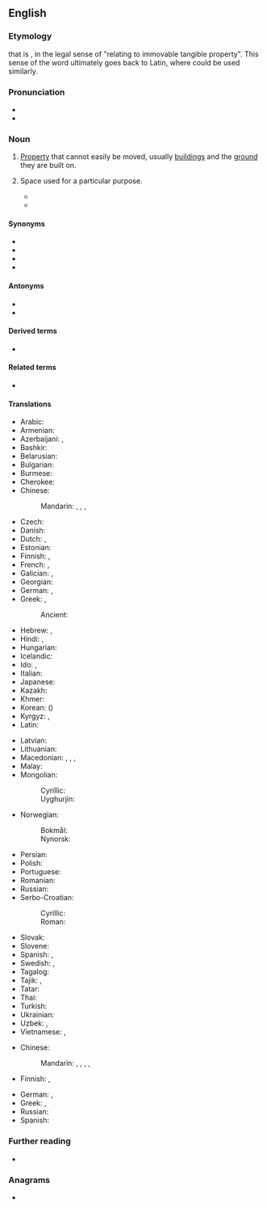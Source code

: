 {{also|real-estate}}
==English==
{{wikipedia}}

===Etymology===
{{m|en|[[estate|Estate]]}} that is {{m|en|real}}, in the legal sense of "relating to immovable tangible property". This sense of the word ultimately goes back to Latin, where {{m|la|reālis}} could be used similarly.

===Pronunciation===
* {{enPR|/rēl' əstātʹ/}}
* {{IPA|en|/ˈɹiːl əˌsteɪt/}}

===Noun===
{{en-noun|-}}

# [[property|Property]] that cannot easily be moved, usually [[building]]s and the [[ground]] they are built on.
#: {{ux|en|They failed to find any investors for the construction of new '''real estate''' on the north side.}}
#: {{ux|en|It's free '''real estate'''.}}
# {{lb|en|informal}} Space used for a particular purpose.
#* {{quote-book|en|title=Ontario|page=6|url=https://books.google.com/books?isbn=0920620329|author=J. A. Kraulis|year=1982|passage=The "Golden Horseshoe", the commercial and industrial end of Lake Ontario, is the most crowded '''real estate''' in Canada.}}
#* {{quote-book|en|year=2007|author=Preston Gralla|title=Big Book of Windows Hacks|passage=Virtual desktops allow you to stretch your screen '''real estate''' well beyond its normal size.}}

====Synonyms====
* {{l|en|immovable}}
* {{l|en|immovable property}}
* {{l|en|realty}}
* {{l|en|real property}}

====Antonyms====
* {{l|en|personalty}}
* {{l|en|chattels}}

====Derived terms====
* {{l|en|real-estate}}

====Related terms====
* {{l|en|realtor}}

====Translations====
{{trans-top|property that cannot easily be moved}}
* Arabic: {{t+|ar|عَقَار|m}}
* Armenian: {{t+|hy|անշարժ գույք}}
* Azerbaijani: {{t|az|daşınmaz əmlak}}, {{t+|az|əmlak}}
* Bashkir: {{t|ba|күсемһеҙ мөлкәт|sc=Cyrl}}
* Belarusian: {{t|be|нерухо́масць|f}}
* Bulgarian: {{t|bg|недви́жима со́бственост|f}}
* Burmese: {{t+|my|ထာဝရဥစ္စာ}}
* Cherokee: {{t|chr|[[ᎦᏙ ᎣᏤᎵᎪ]]}}
* Chinese:
*: Mandarin: {{t+|cmn|不動產}}, {{t+|cmn|不动产|tr=bùdòngchǎn}}, {{t+|cmn|房地產}}, {{t+|cmn|房地产|tr=fángdìchǎn}}
* Czech: {{t+|cs|nemovitost|f}}
* Danish: {{t|da|fast ejendom|c}}
* Dutch: {{t+|nl|onroerend goed|n}}, {{t+|nl|immobiliën|m-p}}
* Estonian: {{t|et|kinnisvara}}
* Finnish: {{t+|fi|kiinteistö}}, {{t+|fi|maaomaisuus}}
* French: {{t+|fr|immeuble|m}}, {{t+|fr|bien immeuble|m}}
* Galician: {{t|gl|ben inmóbel|m}}, {{t|gl|ben raíz|m}}
* Georgian: {{t|ka|უძრავი ქონება}}
* German: {{t|de|unbewegliche Sache|f}}, {{t+|de|Immobilie|f}}
* Greek: {{t+|el|ακίνητο|n}}, {{t+|el|ακίνητη περιουσία|f}}
*: Ancient: {{t|grc|ἔγγειος|alt=ἔγγειον|n}}
* Hebrew: {{t|he|נכסי דלא ניידי|m-p|tr=nikhséi deló naydéy|sc=Hebr}}, {{qualifier|acronym}} {{t+|he|נדל״ן|m-p|tr=nadlán}}
* Hindi: {{t|hi|भू-संपदा|f}}, {{t+|hi|स्थावर|m}}
* Hungarian: {{t+|hu|ingatlan}}
* Icelandic: {{t+|is|fasteign|f}}
* Ido: {{t|io|terhavajo}}, {{t+|io|imoblo}}
* Italian: {{t|it|bene immobile|m}}
* Japanese: {{t+|ja|不動産|tr=ふどうさん, fudōsan}}
* Kazakh: {{t|kk|жылжымайтын мүлік}}
* Khmer: {{t+|km|អសង្ហារិមៈ}}
* Korean: {{t+|ko|부동산}} ({{t+|ko|不動產}})
* Kyrgyz: {{t|ky|кыймылсыз мүлк}}, {{t|ky|кыймылсыз буюмдар}}
* Latin: {{t|la|[[rēs]] [[solī]]|f}}
{{trans-mid}}
* Latvian: {{t|lv|nekustamais īpašums|m}}
* Lithuanian: {{t+|lt|nekilnojamasis turtas|m}}
* Macedonian: {{qualifier|a particular property}} {{t|mk|недвижнина|f}}, {{t|mk|недвижност|f}}, {{qualifier|real estate in general}} {{t|mk|недвижнини|p}}, {{t|mk|недвижности|p}}
* Malay: {{t|ms|hartanah}}
* Mongolian:
*: Cyrillic: {{t|mn|үл хөдлөх хөрөнгө}}
*: Uyghurjin: {{t|mn|ᠦᠯᠦ ᠬᠥᠳᠡᠯᠬᠦ ᠬᠥᠷᠦᠩᠭᠡ}}
* Norwegian:
*: Bokmål: {{t|nb|fast eiendom|m}}
*: Nynorsk: {{t|nn|fast eigedom|m}}
* Persian: {{t+|fa|املاک|tr=amlâk}}
* Polish: {{t+|pl|nieruchomość|f}}
* Portuguese: {{t|pt|bem imóvel|m}}
* Romanian: {{t+|ro|imobil|n}}
* Russian: {{t+|ru|недви́жимость|f}}
* Serbo-Croatian:
*: Cyrillic: {{t|sh|некретнѝна|f}}
*: Roman: {{t+|sh|nekretnìna|f}}
* Slovak: {{t|sk|nehnuteľnosť|f}}
* Slovene: {{t+|sl|nepremičnina|f}}
* Spanish: {{t|es|bien inmueble|m}}, {{t+|es|bien raíz|m}}
* Swedish: {{t+|sv|fast egendom|c}}, {{t+|sv|fastighet|c}}
* Tagalog: {{t|tl|pingkas}}
* Tajik: {{t|tg|мулки ғайриманкул}}, {{t|tg|амволи ғайриманқул}}
* Tatar: {{t|tt|күчемсез мөлкәт}}
* Thai: {{t+|th|อสังหาริมทรัพย์}}
* Turkish: {{t+|tr|emlak}}
* Ukrainian: {{t|uk|нерухо́мість|f}}
* Uzbek: {{t+|uz|amlok}}, {{t|uz|koʻchmas mulk}}
* Vietnamese: {{t+|vi|bất động sản}}, {{t+|vi|địa ốc}} {{qualifier|dated}}
{{trans-bottom}}

{{trans-top|space used for a particular purpose}}
* Chinese:
*: Mandarin: {{t+|cmn|地方|tr=dìfang}}, {{t+|cmn|空間}}, {{t+|cmn|空间|tr=kōngjiān}}, {{t|cmn|餘地}}, {{t+|cmn|余地|tr=yúdì}}
* Finnish: {{t+|fi|tila}}, {{t+|fi|alue}}
{{trans-mid}}
* German: {{t+|de|Spielraum|m}}, {{t+|de|Platz|m}}
* Greek: {{t|el|διαθέσιμος χώρος|m}}, {{t+|el|χώρος|m}}
* Russian: {{t-needed|ru}}
* Spanish: {{t-needed|es}}
{{trans-bottom}}

===Further reading===
* {{R:OneLook}}

===Anagrams===
* {{anagrams|en|a=aaeeelrstt|etersalate}}